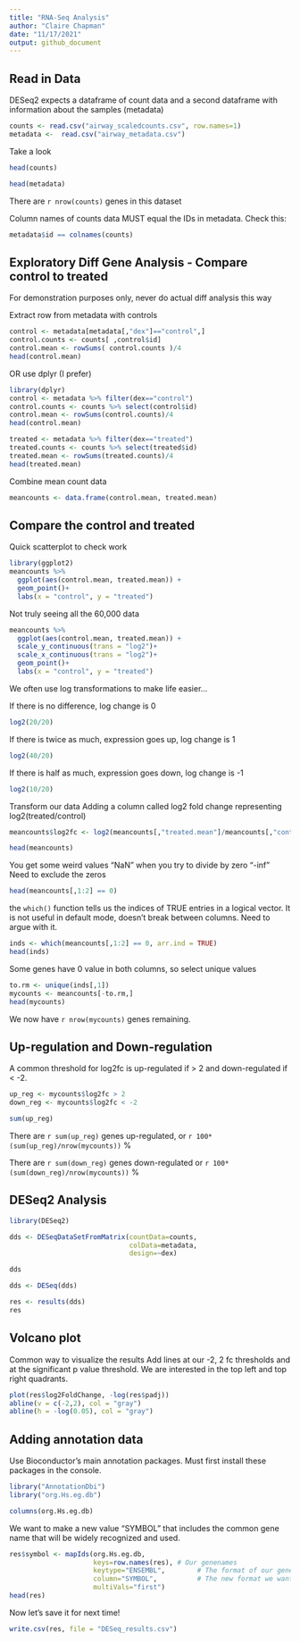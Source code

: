 ```yaml
---
title: "RNA-Seq Analysis"
author: "Claire Chapman"
date: "11/17/2021"
output: github_document
---
```


## Read in Data
DESeq2 expects a dataframe of count data and a second dataframe with information about the samples (metadata)
```r
counts <- read.csv("airway_scaledcounts.csv", row.names=1)
metadata <-  read.csv("airway_metadata.csv")
```

Take a look
```r
head(counts)
```
```r
head(metadata)
```
There are `r nrow(counts)` genes in this dataset

Column names of counts data MUST equal the IDs in metadata. Check this:
```r
metadata$id == colnames(counts)
```


## Exploratory Diff Gene Analysis - Compare control to treated
For demonstration purposes only, never do actual diff analysis this way

Extract row from metadata with controls
```r
control <- metadata[metadata[,"dex"]=="control",]
control.counts <- counts[ ,control$id]
control.mean <- rowSums( control.counts )/4 
head(control.mean)
```


OR use dplyr (I prefer)
```r
library(dplyr)
control <- metadata %>% filter(dex=="control")
control.counts <- counts %>% select(control$id) 
control.mean <- rowSums(control.counts)/4
head(control.mean)
```
```r
treated <- metadata %>% filter(dex=="treated")
treated.counts <- counts %>% select(treated$id) 
treated.mean <- rowSums(treated.counts)/4
head(treated.mean)
```
Combine mean count data
```r
meancounts <- data.frame(control.mean, treated.mean)
```

## Compare the control and treated
Quick scatterplot to check work
```r
library(ggplot2)
meancounts %>% 
  ggplot(aes(control.mean, treated.mean)) +
  geom_point()+
  labs(x = "control", y = "treated")
```
Not truly seeing all the 60,000 data
```r
meancounts %>% 
  ggplot(aes(control.mean, treated.mean)) +
  scale_y_continuous(trans = "log2")+
  scale_x_continuous(trans = "log2")+
  geom_point()+
  labs(x = "control", y = "treated")
```
We often use log transformations to make life easier...

If there is no difference, log change is 0
```r
log2(20/20)
```
If there is twice as much, expression goes up, log change is 1
```r
log2(40/20)
```
If there is half as much, expression goes down, log change is -1
```r
log2(10/20)
```
Transform our data
Adding a column called log2 fold change representing log2(treated/control)
```r
meancounts$log2fc <- log2(meancounts[,"treated.mean"]/meancounts[,"control.mean"])
```
```r
head(meancounts)
```

You get some weird values
"NaN" when you try to divide by zero
"-inf"
Need to exclude the zeros
```r
head(meancounts[,1:2] == 0)
```
the `which()` function tells us the indices of TRUE entries in a logical vector. It is not useful in default mode, doesn't break between columns. Need to argue with it.
```r
inds <- which(meancounts[,1:2] == 0, arr.ind = TRUE)
head(inds)
```
Some genes have 0 value in both columns, so select unique values
```r
to.rm <- unique(inds[,1])
mycounts <- meancounts[-to.rm,]
head(mycounts)
```

We now have `r nrow(mycounts)` genes remaining.

## Up-regulation and Down-regulation
A common threshold for log2fc is up-regulated if > 2 and down-regulated if < -2.
```r
up_reg <- mycounts$log2fc > 2
down_reg <- mycounts$log2fc < -2
```
```r
sum(up_reg)
```

There are `r sum(up_reg)` genes up-regulated, or `r 100*(sum(up_reg)/nrow(mycounts))` %

There are `r sum(down_reg)` genes down-regulated or `r 100*(sum(down_reg)/nrow(mycounts))` %


## DESeq2 Analysis
```r
library(DESeq2)
```
```r
dds <- DESeqDataSetFromMatrix(countData=counts, 
                              colData=metadata, 
                              design=~dex)
```
```r
dds
```
```r
dds <- DESeq(dds)
```
```r
res <- results(dds)
res
```

## Volcano plot
Common way to visualize the results
Add lines at our -2, 2 fc thresholds and at the significant p value threshold.
We are interested in the top left and top right quadrants.
```r
plot(res$log2FoldChange, -log(res$padj))
abline(v = c(-2,2), col = "gray")
abline(h = -log(0.05), col = "gray")
```

## Adding annotation data
Use Bioconductor's main annotation packages. Must first install these packages in the console.

```r
library("AnnotationDbi")
library("org.Hs.eg.db")
```
```r
columns(org.Hs.eg.db)
```
We want to make a new value "SYMBOL" that includes the common gene name that will be widely recognized and used.

```r
res$symbol <- mapIds(org.Hs.eg.db,
                     keys=row.names(res), # Our genenames
                     keytype="ENSEMBL",        # The format of our genenames
                     column="SYMBOL",          # The new format we want to add
                     multiVals="first")
head(res)
```
Now let's save it for next time!
```r
write.csv(res, file = "DESeq_results.csv")
```

